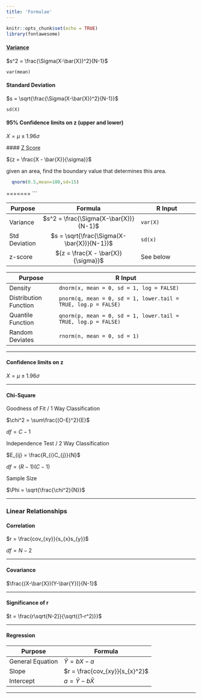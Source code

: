 ```yaml
---
title: 'Formulae'
---
```


```r
knitr::opts_chunk$set(echo = TRUE)
library(fontawesome)
```

<div class="boxy boxy-primary">
#### <abbr title="Variance tells you the degree of spread in your data set. The more spread the data, the larger the variance is in relation to the mean.">Variance</abbr>

$s^2 = \frac{\Sigma(X-\bar{X})^2}{N-1}$

`var(mean)`

</div>




<div class="boxy boxy-primary">
#### Standard Deviation

$s = \sqrt{\frac{\Sigma(X-\bar{X})^2}{N-1}}$

`sd(X)`
</div>

<div class="boxy boxy-primary">
#### 95% Confidence limits on z (upper and lower)

$X = \mu \pm 1.96\sigma$
</div>

<div class="boxy boxy-primary">
  #### <abbr title="Gives the Standard Deviation of a set of data as a standardised number">Z Score</abbr>

  ${z = \frac{X - \bar{X}}{\sigma}}$

  given an area, find the boundary value that determines this area.

```r
  qnorm(0.5,mean=100,sd=15)
```
</div>
=======
```

| Purpose       | Formula                                    | R Input                  |
|---------------|:------------------------------------------:|--------------------------|
| Variance      | $s^2 = \frac{\Sigma(X-\bar{X})}{N-1}$      | `var(X)`                 |
| Std Deviation | $s = \sqrt{\frac{\Sigma(X-\bar{X})}{N-1}}$ | `sd(x)`                  |
| z-score       | ${z = \frac{X - \bar{X}}{\sigma}}$         | See below |

| Purpose               | R Input                                                        |
|-----------------------|----------------------------------------------------------------|
| Density               | `dnorm(x, mean = 0, sd = 1, log = FALSE)`                      |
| Distribution Function | `pnorm(q, mean = 0, sd = 1, lower.tail = TRUE, log.p = FALSE)` |
| Quantile Function     | `qnorm(p, mean = 0, sd = 1, lower.tail = TRUE, log.p = FALSE)` |
| Random Deviates       | `rnorm(n, mean = 0, sd = 1)`                                   |
      
---

#### Confidence limits on z

$X = \mu \pm 1.96\sigma$

---

#### Chi-Square

Goodness of Fit / 1 Way Classification

$\chi^2 = \sum\frac{(O-E)^2}{E}$

$df = C - 1$

Independence Test / 2 Way Classification

$E_{ij} = \frac{R_{i}C_{j}}{N}$

$df = (R-1)(C-1)$

Sample Size

$\Phi = \sqrt{\frac{\chi^2}{N}}$

---

### Linear Relationships

#### Correlation

$r = \frac{cov_{xy}}{s_{x}s_{y}}$

$df = N-2$

---

#### Covariance

$\frac{(X-\bar{X})(Y-\bar{Y})}{N-1}$

---

#### Significance of r

$t = \frac{r\sqrt{N-2}}{\sqrt{(1-r^2)}}$

---

#### Regression


| Purpose          | Formula                        |
|------------------|--------------------------------|
| General Equation | $\hat{Y} = bX - a$             |
| Slope            | $r = \frac{cov_{xy}}{s_{x}^2}$ |
| Intercept        | $a = \bar{Y} - b\bar{X}$       |

---
